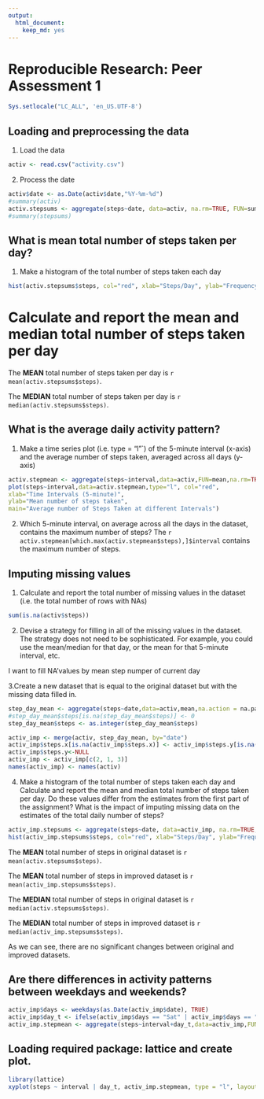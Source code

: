```yaml
---
output:
  html_document:
    keep_md: yes
---
```

# Reproducible Research: Peer Assessment 1
```r
Sys.setlocale("LC_ALL", 'en_US.UTF-8')
```
## Loading and preprocessing the data
1. Load the data
```r
activ <- read.csv("activity.csv")

```
2. Process the date
```r
activ$date <- as.Date(activ$date,"%Y-%m-%d")
#summary(activ)
activ.stepsums <- aggregate(steps~date, data=activ, na.rm=TRUE, FUN=sum)
#summary(stepsums)
```

## What is mean total number of steps taken per day?
1. Make a histogram of the total number of steps taken each day
```r
hist(activ.stepsums$steps, col="red", xlab="Steps/Day", ylab="Frequency", main="Total Steps/Day Histogram")
```

# Calculate and report the mean and median total number of steps taken per day


The __MEAN__ total number of steps taken per day is `r mean(activ.stepsums$steps)`.

The __MEDIAN__ total number of steps taken per day is `r median(activ.stepsums$steps)`.


## What is the average daily activity pattern?

1. Make a time series plot (i.e. type = "l"`) of the 5-minute interval (x-axis) and the average number of steps taken, averaged across all days (y-axis)
```r
activ.stepmean <- aggregate(steps~interval,data=activ,FUN=mean,na.rm=TRUE)
plot(steps~interval,data=activ.stepmean,type="l", col="red",
xlab="Time Intervals (5-minute)",
ylab="Mean number of steps taken",
main="Average number of Steps Taken at different Intervals")
```

2. Which 5-minute interval, on average across all the days in the dataset, contains the maximum number of steps?
The `r activ.stepmean[which.max(activ.stepmean$steps),]$interval` contains the maximum number of steps.

## Imputing missing values

1. Calculate and report the total number of missing values in the dataset (i.e. the total number of rows with NAs)
```r
sum(is.na(activ$steps))
```

2. Devise a strategy for filling in all of the missing values in the dataset. The strategy does not need to be sophisticated. For example, you could use the mean/median for that day, or the mean for that 5-minute interval, etc.

I want to fill NA'values by mean step numper of current day

3.Create a new dataset that is equal to the original dataset but with the missing data filled in.
```r
step_day_mean <- aggregate(steps~date,data=activ,mean,na.action = na.pass)
#step_day_mean$steps[is.na(step_day_mean$steps)] <- 0
step_day_mean$steps <- as.integer(step_day_mean$steps)

activ_imp <- merge(activ, step_day_mean, by="date")
activ_imp$steps.x[is.na(activ_imp$steps.x)] <- activ_imp$steps.y[is.na(activ_imp$steps.x)]
activ_imp$steps.y<-NULL
activ_imp <- activ_imp[c(2, 1, 3)]
names(activ_imp) <- names(activ)
```
4. Make a histogram of the total number of steps taken each day and Calculate and report the mean and median total number of steps taken per day. Do these values differ from the estimates from the first part of the assignment? What is the impact of imputing missing data on the estimates of the total daily number of steps?

```r
activ_imp.stepsums <- aggregate(steps~date, data=activ_imp, na.rm=TRUE, FUN=sum)
hist(activ_imp.stepsums$steps, col="red", xlab="Steps/Day", ylab="Frequency", main="Total Steps/Day Histogram")
```

The __MEAN__ total number of steps in original dataset is `r mean(activ.stepsums$steps)`.

The __MEAN__ total number of steps in improved dataset is `r mean(activ_imp.stepsums$steps)`.

The __MEDIAN__ total number of steps in original dataset is `r median(activ.stepsums$steps)`.

The __MEDIAN__ total number of steps in improved dataset is `r median(activ_imp.stepsums$steps)`.

As we can see, there are no significant changes between original and improved datasets.

## Are there differences in activity patterns between weekdays and weekends?
```r
activ_imp$days <- weekdays(as.Date(activ_imp$date), TRUE)
activ_imp$day_t <- ifelse(activ_imp$days == "Sat" | activ_imp$days == "Sun", "Weekend", "Weekday")
activ_imp.stepmean <- aggregate(steps~interval+day_t,data=activ_imp,FUN=mean,na.rm=TRUE)
```

## Loading required package: lattice and create plot.

```r
library(lattice)
xyplot(steps ~ interval | day_t, activ_imp.stepmean, type = "l", layout = c(1, 2), xlab = "Interval", ylab="Number of steps", main = "Activity Patterns on Weekends and Weekdays", col = "steelblue")
```